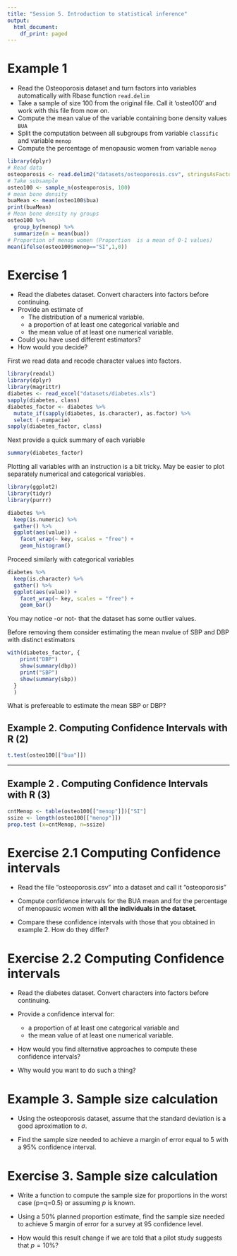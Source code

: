 ```yaml
---
title: "Session 5. Introduction to statistical inference"
output:
  html_document:
    df_print: paged
---
```


# Example 1

- Read the Osteoporosis dataset and turn factors into variables automatically with Rbase function `read.delim`
- Take a sample of size 100 from the original file. Call it 'osteo100' and work with this file from now on.
- Compute the mean value of the variable containing bone density values `BUA`
- Split the computation between all subgroups from variable `classific` and variable `menop`
- Compute the percentage of menopausic women from variable `menop`

```r
library(dplyr)
# Read data
osteoporosis <- read.delim2("datasets/osteoporosis.csv", stringsAsFactors=TRUE)
# Take subsample
osteo100 <- sample_n(osteoporosis, 100)
# mean bone density
buaMean <- mean(osteo100$bua)
print(buaMean)
# Mean bone density ny groups
osteo100 %>% 
  group_by(menop) %>% 
  summarize(m = mean(bua))
# Proportion of menop women (Proportion  is a mean of 0-1 values)
mean(ifelse(osteo100$menop=="SI",1,0))
```


# Exercise 1

- Read the diabetes dataset. Convert characters into factors before continuing.
- Provide an estimate of 
    - The distribution of a numerical variable.
    - a proportion of at least one categorical variable and 
    - the mean value of at least one numerical variable.
- Could you have used different estimators?
- How would you decide?

First we read data and recode character values into factors.

```r
library(readxl)
library(dplyr)
library(magrittr)
diabetes <- read_excel("datasets/diabetes.xls")
sapply(diabetes, class)
diabetes_factor <- diabetes %>%
  mutate_if(sapply(diabetes, is.character), as.factor) %>%
  select (-numpacie)
sapply(diabetes_factor, class)
```
Next provide a quick summary of each variable
```r
summary(diabetes_factor)
```
Plotting all variables with an instruction is a bit tricky. May be easier to plot separately numerical and categorical variables.

```r
library(ggplot2)
library(tidyr)
library(purrr)

diabetes %>%
  keep(is.numeric) %>% 
  gather() %>% 
  ggplot(aes(value)) +
    facet_wrap(~ key, scales = "free") +
    geom_histogram()
```

Proceed similarly with categorical variables

```r
diabetes %>%
  keep(is.character) %>% 
  gather() %>% 
  ggplot(aes(value)) +
    facet_wrap(~ key, scales = "free") +
    geom_bar()
```

You may notice -or not- that the dataset has some outlier values.

Before removing them consider estimating the mean nvalue of SBP and DBP with distinct estimators

```r
with(diabetes_factor, {
    print("DBP")
    show(summary(dbp))
    print("SBP")
    show(summary(sbp))
  }
  )
```
What is prefereable to estimate the mean SBP or DBP?



## Example 2. Computing Confidence Intervals with R (2)

```r
t.test(osteo100[["bua"]])
```
---

## Example 2 . Computing Confidence Intervals with R (3)

```r
cntMenop <- table(osteo100[["menop"]])["SI"]
ssize <- length(osteo100[["menop"]])
prop.test (x=cntMenop, n=ssize)
```

# Exercise 2.1 Computing Confidence intervals

- Read the file "osteoporosis.csv" into a dataset and call it "osteoporosis"

- Compute confidence intervals for the BUA mean and for the percentage of menopausic women with __all the individuals in the dataset__.

- Compare these confidence intervals with those that you obtained in example 2. How do they differ?



# Exercise 2.2 Computing Confidence intervals

- Read the diabetes dataset. Convert characters into factors before continuing.

- Provide a confidence interval for:
    - a proportion of at least one categorical variable and 
    - the mean value of at least one numerical variable.

- How would you find alternative approaches to compute these confidence intervals?

- Why would you want to do such a thing?


# Example 3. Sample size calculation

- Using the osteoporosis dataset, assume that the standard deviation is a good aproximation to $\sigma$.

- Find the sample size needed to achieve a margin of error equal to 5 with a $95\%$ confidence interval.

# Exercise 3. Sample size calculation

- Write a function to compute the sample size for proportions in the worst case (p=q=0.5) or assuming $p$ is known.

- Using a $50\%$ planned proportion estimate, find the sample size needed to achieve $5%$ margin of error for a survey at $95%$ confidence level.

- How would this result change if we are told that a pilot study suggests that $p=10\%$?




